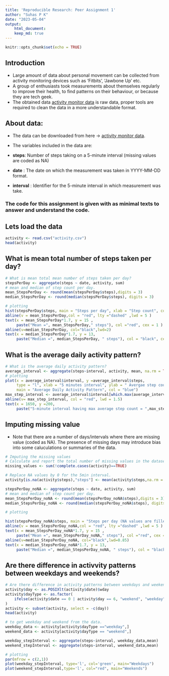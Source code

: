 ```yaml
---
title: 'Reproducible Research: Peer Assignment 1'
author: "Suhas P K"
date: "2023-05-04"
output:   
    html_document:
    keep_md: true
---
```


```r
knitr::opts_chunk$set(echo = TRUE)
```

## Introduction
- Large amount of data about personal movement can be collected from activity monitoring devices such as 'Fitbits', 'Jawbone Up' etc.
- A group of enthusiasts took measurements about themselves regularly to improve their health, to find patterns on their behaviour, or because they are tech geek.
- The obtained data [activity monitor data]('https://d396qusza40orc.cloudfront.net/repdata%2Fdata%2Factivity.zip') is raw data, proper tools are required to clean the data in a more understandable format.

## About data:
- The data can be downloaded from here -> [activity monitor data]('https://d396qusza40orc.cloudfront.net/repdata%2Fdata%2Factivity.zip').

- The variables included in the data are:
* **steps**: Number of steps taking on a 5-minute interval (missing values are coded as NA)
* **date** : The date on which the measurement was taken in YYYY-MM-DD format.
* **interval** : Identifier for the 5-minute interval  in which measurement was take.

### The code for this assignment is given with as minimal texts to answer and understand the code.

## Lets load the data
```r
activity <- read.csv("activity.csv")
head(activity)
```
## What is mean total number of steps taken per day?
```r
# What is mean total mean number of steps taken per day?
stepsPerDay <- aggregate(steps ~ date, activity, sum)
# mean and median of step count per day.
mean_StepsPerDay <- round(mean(stepsPerDay$steps),digits = 3)
median_StepsPerDay <- round(median(stepsPerDay$steps), digits = 3)

# plotting
hist(stepsPerDay$steps, main = "Steps per day", xlab = "Step count", col = "green", breaks = 8)
abline(v = mean_StepsPerDay,col = "red", lty ="dashed" ,lwd = 5 )
text(x = mean_StepsPerDay*1.7, y = 15 , 
     paste("Mean =", mean_StepsPerDay," steps"), col ="red", cex = 1 )
abline(v=median_StepsPerDay, col="black",lwd=2)
text(x = median_StepsPerDay*1.7, y = 13,
     paste("Median =", median_StepsPerDay, " steps"), col = "black", cex=1)
```

## What is the average daily activity pattern?
```r
# What is the average daily activity pattern?
average_interval <- aggregate(steps~interval, activity, mean, na.rm = TRUE)
# plotting
plot(x = average_interval$interval, y =average_interval$steps,
     type = "l", xlab = "5 minutes interval", ylab = " Avergae step count",
     main = "Average Daily Activity Pattern", col = "blue")
max_step_interval <- average_interval$interval[which.max(average_interval$steps)]
abline(v= max_step_interval, col = "red", lwd = 1.5)
text(x = 1650, y =200,
     paste("5-minute interval having max average step count = ",max_step_interval),col="red",cex=0.75)

```

## Imputing missing value

- Note that there are a number of days/intervals where there are missing value (coded as NA). The presence of missing days may introduce bias into some caluculations or summaries of the data. 

```r
# Imputing the missing values
# Calculate and report the total number of missing values in the dataset.
missing_values <- sum(!complete.cases(activity)==TRUE)

# Replace NA values by 0 for the 5min interval.
activity[is.na(activity$steps),"steps"] <- mean(activity$steps,na.rm = TRUE)

stepsPerDay_noNA <- aggregate(steps ~ date, activity, sum)
# mean and median of step count per day.
mean_StepsPerDay_noNA <- round(mean(stepsPerDay_noNA$steps),digits = 3)
median_StepsPerDay_noNA <- round(median(stepsPerDay_noNA$steps), digits = 3)

# plotting

hist(stepsPerDay_noNA$steps, main = "Steps per day (NA values are filled by mean(activity steps without NA)  )", xlab = "Step count", col = "green", breaks = 8)
abline(v = mean_StepsPerDay_noNA,col = "red", lty ="dashed" ,lwd = 5 )
text(x = mean_StepsPerDay_noNA*1.7, y = 15 , 
     paste("Mean =", mean_StepsPerDay_noNA," steps"), col ="red", cex = 0.75 )
abline(v=median_StepsPerDay_noNA, col="black",lwd=0.85)
text(x = median_StepsPerDay_noNA*1.7, y = 13,
     paste("Median =", median_StepsPerDay_noNA, " steps"), col = "black", cex=0.75)
```

## Are there difference in activvity patterns between weekdays and weekends?

```r
# Are there difference in activity patterns between weekdays and weekends?
activity$day <- as.POSIXlt(activity$date)$wday
activity$dayType <- as.factor(
    ifelse(activity$date == 0 | activity$day == 6, "weekend", "weekday")
)
activity <- subset(activity, select = -c(day))
head(activity)
```
```r
# to get weekday and weekend from the data.
weekday_data <- activity[activity$dayType =="weekday",]
weekend_data <- activity[activity$dayType == "weekend",]

weekday_stepInterval <- aggregate(steps~interval, weekday_data,mean)
weekend_stepInterval <- aggregate(steps~interval, weekend_data,mean)

# plotting
par(mfrow = c(2,1))
plot(weekday_stepInterval, type='l', col='green', main="Weekdays")
plot(weekend_stepInterval,type='l', col="red", main="Weekends")

```







